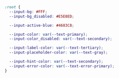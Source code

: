```css
:root {
  --input-bg: #FFF;
  --input-bg_disabled: #E5E8ED;

  --input-active-blue: #4683C8;

  --input-color: var(--text-primary);
  --input-color_disabled: var(--text-secondary);

  --input-label-color: var(--text-tertiary);
  --input-placeholder-color: var(--text-gray);

  --input-hint-color: var(--text-secondary);
  --input-error-color: var(--text-error-primary);
}
```